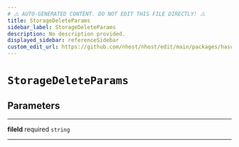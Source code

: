 ```yaml
---
# ⚠️ AUTO-GENERATED CONTENT. DO NOT EDIT THIS FILE DIRECTLY! ⚠️
title: StorageDeleteParams
sidebar_label: StorageDeleteParams
description: No description provided.
displayed_sidebar: referenceSidebar
custom_edit_url: https://github.com/nhost/nhost/edit/main/packages/hasura-storage-js/src/packages/hasura-storage-js/src/utils/types.ts#L33
---
```


# `StorageDeleteParams`

## Parameters

---

**<span className="parameter-name">fileId</span>** <span className="optional-status">required</span> `string`

---
